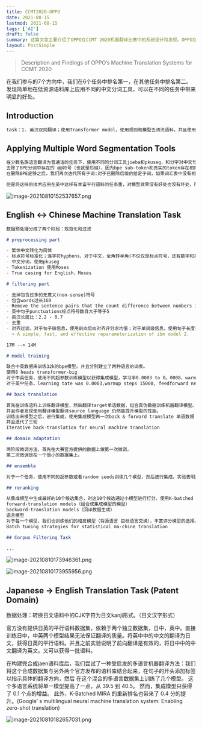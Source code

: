 ```yaml
---
title: CCMT2020-OPPO
date: 2021-08-15
lastmod: 2021-08-15
tags: ['AI']
draft: false
summary: 这篇文章主要介绍了OPPO在CCMT 2020机器翻译比赛中的系统设计和发现。OPPO在7个任务方向中的6个排名第一,主要采用了Transformer模型,并使用了回译、领域微调、知识蒸馏等技术。文章还发现,在低资源语料上简单应用不同的中文分词工具,可以在多个任务中带来明显的性能提升。
layout: PostSimple
---
```


> Description and Findings of OPPO’s Machine Translation Systems for CCMT 2020

在我们参与的7个方向中，我们在6个任务中排名第一，在其他任务中排名第二。发现简单地在低资源语料库上应用不同的中文分词工具，可以在不同的任务中带来明显的好处。

## Introduction

```markdown
task：1. 英汉双向翻译；使用Transformer model，使用规则和模型去清洗语料，并且使用了回译，领域微调，知识蒸馏，重排序。2. 日英翻译专利领域。使用多语言翻译的解决方案。和去年的解决方案不同。论文：OPPO Machine Translation System 3. 中国少数名族语言翻译为普通话，此外，惊奇地发现，对语料库进行一个简单的额外预处理可以为模型带来很大的好处。中文分词结果改进系统。
```

## Applying Multiple Word Segmentation Tools

```markdown
在少数名族语言翻译为普通话的任务下，使用不同的分词工具jieba和pkuseg，和分字对中文句子进行分词，这样平行语料的数量就增加了三倍。
去除了BPE分词中存在的 @@符号（也就是后缀），因为bpe sub-token和真实的token存在相同的含义，比如国际@@ 贸易中国际和国际@@是相同的，所以区分是没有必要的。
在删除BPE足够之后，我们再次迭代所有子词:对于已删除后缀的给定子词，如果词汇表中没有相同的完整词，那么我们将其再次分解为字符。这种决策背后的直觉是，我们认为这样的模型可以从字符级语料库中学习到更多的信息。

但是将这样的技术应用在英中这样有丰富平行语料的任务重，对模型效果没有好处也没有坏处，所以这个技术在低资源翻译场景下比较有用。
```

![image-20210810152537657.png](http://tzer.top/usr/uploads/2021/08/657223953.png)

## English ↔ Chinese Machine Translation Task

```markdown
数据预处理分成了两个阶段：规范化和过滤

# preprocessing part

- 繁体中文转化为简体
- 标点符号标准化；连字符hyphens，对于中文，全角转半角(不仅仅是标点符号，还有数字和拉丁字母)除了常用的标点符号，如句号、逗号、问号和感叹号。
- 中文分词，使用pkuseg
- Tokenization 使用Moses
- True casing for English，Moses

# filtering part

- 去掉包含过多的无意义(non-sense)符号
- 包含words过长160
- Remove the sentence pairs that the count difference between numbers in Chinese side and numbers in English side is greater than or equal to 3. 英语数字差距超过大于等于3
- 英中句子punctuations标点符号数目大于等于5
- 英汉长度比：2.2 - 0.7
- 去重
- 对齐过滤，对于句子级信息，使用前向后向对齐评分求均值；对于单词级信息，使用句子长度平均前后向评分。句子级：-16，单词级-2.5
  > A simple, fast, and effective reparameterization of ibm model 2.

17M --> 14M

# model training

联合中英数据来训练32k的bpe模型。并且分别建立了两种语言的词表。
使用8 heads transformer-big
对于中英任务，使用不同超参数训练模型以获得集成模型，学习率0.0003 to 0。0008，warmup steps fixed at 16000，dropout ranged from 0.2 to 0.3
对于英中任务，learning tate was 0.0003,warmup steps 15000, feedforward network dimension=15000.

## back translation

首先在训练语料上训练翻译模型，然后翻译target单语数据，组合真伪数据训练机器翻译模型。尽管一些论文上说使用sampling加入一些噪音会提高模型训练结果，但是在作者的实验中argmax-based beam search 仍然表现最好。
并且作者发现使用翻译模型翻译source language 仍然能提升模型的性能。
训练出来模型之后，进行集成，使用集成模型再一次back & forward translate 单语数据 （Ensemble distillation for neural machine translation）
并且迭代了三轮
Iterative back-translation for neural machine translation

## domain adaptation

两阶段微调方法，首先在大赛官方提供的数据上做第一次微调，
第二次微调是在一个很小的数据集上。

## ensemble

对于一个任务，使用不同的超参数或者random seeds训练几个模型，然后进行集成。实验表明集成模型在很多案例都可以提高结果。

## reranking

从集成模型中生成最好的10个候选集合，对这10个候选通过小模型进行打分。使用K-batched MIRA去重排序候选集合
forward-translation models（组合成集成模型的模型）
backward-translation models（回译数据生成）
语言模型
对于每一个模型，我们也训练他们的相反模型（将源语言 目标语言交换），丰富评分模型的选择。
Batch tuning strategies for statistical ma-chine translation

## Corpus Filtering Task

...
```

![image-20210810173946361.png](http://tzer.top/usr/uploads/2021/08/3434651949.png)

![image-20210810173955956.png](http://tzer.top/usr/uploads/2021/08/549386938.png)

## Japanese → English Translation Task (Patent Domain)

数据处理：转换日文语料中的CJK字符为日文kanji形式。（日文汉字形式）

官方没有提供日英的平行语料数据集，依赖于两个独立数据集，日中，英中。直接训练日中，中英两个模型结果无法保证翻译的质量。将英中中的中文的翻译为日文，获得日英的平行语料。并且之前实验说明了前向翻译是有效的，将日中中的中文翻译为英文。又可以获得一批语料。

在构建完合成jaen语料库后，我们尝试了一种受启发的多语言机器翻译方法：我们将这个合成数据集与另外两个官方发布的语料库结合起来，在句子的开头添加标签以指示具体的翻译方向，然后 在这个混合的多语言数据集上训练了几个模型。 这个多语言系统将单一模型提高了一点，从 39.5 到 40.5。 然而，集成模型只获得了 0.1 个点的增益。 此外，K-Batched MIRA 的重新排名也带来了 0.4 分的提升。(Google’ s multilingual neural machine translation system: Enabling zero-shot translation)

![image-20210810182657031.png](http://tzer.top/usr/uploads/2021/08/3979894186.png)
